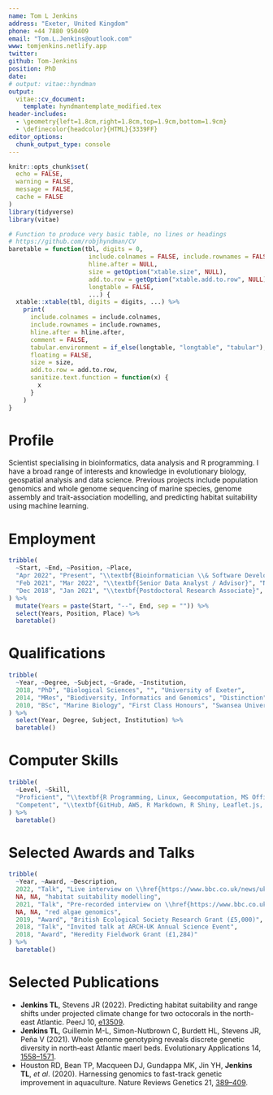 ```yaml
---
name: Tom L Jenkins
address: "Exeter, United Kingdom"
phone: +44 7880 950409
email: "Tom.L.Jenkins@outlook.com"
www: tomjenkins.netlify.app
twitter: 
github: Tom-Jenkins
position: PhD
date:
# output: vitae::hyndman
output:
  vitae::cv_document:
    template: hyndmantemplate_modified.tex
header-includes:
  - \geometry{left=1.8cm,right=1.8cm,top=1.9cm,bottom=1.9cm}
  - \definecolor{headcolor}{HTML}{3339FF}
editor_options:
  chunk_output_type: console
---
```


<!-- \titlespacing{\section}{0pt}{1.ex}{0.5ex} -->
\fontsize{12}{16}\sf


```r
knitr::opts_chunk$set(
  echo = FALSE,
  warning = FALSE,
  message = FALSE,
  cache = FALSE
)
library(tidyverse)
library(vitae)
```

```r
# Function to produce very basic table, no lines or headings
# https://github.com/robjhyndman/CV
baretable = function(tbl, digits = 0,
                      include.colnames = FALSE, include.rownames = FALSE,
                      hline.after = NULL,
                      size = getOption("xtable.size", NULL),
                      add.to.row = getOption("xtable.add.to.row", NULL),
                      longtable = FALSE,
                      ...) {
  xtable::xtable(tbl, digits = digits, ...) %>%
    print(
      include.colnames = include.colnames,
      include.rownames = include.rownames,
      hline.after = hline.after,
      comment = FALSE,
      tabular.environment = if_else(longtable, "longtable", "tabular"),
      floating = FALSE,
      size = size,
      add.to.row = add.to.row,
      sanitize.text.function = function(x) {
        x
      }
    )
}
```

\vspace{6pt}

# Profile

Scientist specialising in bioinformatics, data analysis and R programming. I have a broad range of interests and knowledge in evolutionary biology, geospatial analysis and data science. Previous projects include population genomics and whole genome sequencing of marine species, genome assembly and trait-association modelling, and predicting habitat suitability using machine learning.

\vspace{12pt}

# Employment

```r
tribble(
  ~Start, ~End, ~Position, ~Place,
  "Apr 2022", "Present", "\\textbf{Bioinformatician \\& Software Developer}", "Animal and Plant Health Agency",
  "Feb 2021", "Mar 2022", "\\textbf{Senior Data Analyst / Advisor}", "Natural England",
  "Dec 2018", "Jan 2021", "\\textbf{Postdoctoral Research Associate}", "University of Exeter"
) %>%
  mutate(Years = paste(Start, "--", End, sep = "")) %>%
  select(Years, Position, Place) %>%
  baretable()
```

\vspace{12pt}

# Qualifications

```r
tribble(
  ~Year, ~Degree, ~Subject, ~Grade, ~Institution,
  2018, "PhD", "Biological Sciences", "", "University of Exeter",
  2014, "MRes", "Biodiversity, Informatics and Genomics", "Distinction", "Imperial Colleage London",
  2010, "BSc", "Marine Biology", "First Class Honours", "Swansea University"
) %>%
  select(Year, Degree, Subject, Institution) %>% 
  baretable()
```

\vspace{12pt}

# Computer Skills

```r
tribble(
  ~Level, ~Skill,
  "Proficient", "\\textbf{R Programming, Linux, Geocomputation, MS Office}",
  "Competent", "\\textbf{GitHub, AWS, R Markdown, R Shiny, Leaflet.js, ECharts.js}"
) %>%
  baretable()
```

\vspace{12pt}

# Selected Awards and Talks

```r
tribble(
  ~Year, ~Award, ~Description,
  2022, "Talk", "Live interview on \\href{https://www.bbc.co.uk/news/uk-england-devon-61592108}{\\textit{BBC Radio Wales Drive}} to discuss published research on coral ",
  NA, NA, "habitat suitability modelling",
  2021, "Talk", "Pre-recorded interview on \\href{https://www.bbc.co.uk/news/uk-england-cornwall-56586904}{\\textit{BBC Radio Cornwall}} to discuss published research on",
  NA, NA, "red algae genomics",
  2019, "Award", "British Ecological Society Research Grant (£5,000)",
  2018, "Talk", "Invited talk at ARCH-UK Annual Science Event",
  2018, "Award", "Heredity Fieldwork Grant (£1,284)"
) %>%
  baretable()
```

\vspace{12pt}

# Selected Publications

  * **Jenkins TL**, Stevens JR (2022). Predicting habitat suitability and range shifts under projected climate change for two octocorals in the north-east Atlantic. PeerJ 10, [e13509](https://doi.org/https://doi.org/10.7717/peerj.13509).
  * **Jenkins TL**, Guillemin M-L, Simon-Nutbrown C, Burdett HL, Stevens JR, Peña V (2021). Whole genome genotyping reveals discrete genetic diversity in north‐east Atlantic maerl beds. Evolutionary Applications 14, [1558–1571](https://doi.org/https://doi.org/10.1111/eva.13219).
  * Houston RD, Bean TP, Macqueen DJ, Gundappa MK, Jin YH, **Jenkins TL**, *et al*. (2020). Harnessing genomics to fast-track genetic improvement in aquaculture. Nature Reviews Genetics 21, [389–409](https://doi.org/https://doi.org/10.1038/s41576-020-0227-y).

